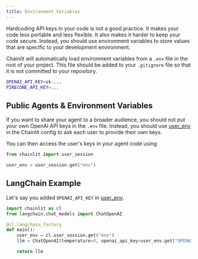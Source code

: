 ```yaml
---
title: Environment Variables
---
```


Hardcoding API keys in your code is not a good practice. It makes your code less portable and less flexible. It also makes it harder to keep your code secure. Instead, you should use environment variables to store values that are specific to your development environment.

Chainlit will automatically load environment variables from a `.env` file in the root of your project. This file should be added to your `.gitignore` file so that it is not committed to your repository.

```bash .env
OPENAI_API_KEY=sk-...
PINECONE_API_KEY=...
```

## Public Agents & Environment Variables
If you want to share your agent to a broader audience, you should not put your own OpenAI API keys in the `.env` file.
Instead, you should use [user_env](/cloud/config) in the Chainlit config to ask each user to provide their own keys.

You can then access the user's keys in your agent code using:

```python
from chainlit import user_session

user_env = user_session.get("env")
```

## LangChain Example

Let's say you added `OPENAI_API_KEY` in [user_env](/cloud/config).

```python
import chainlit as cl
from langchain.chat_models import ChatOpenAI

@cl.langchain_factory
def main():
    user_env = cl.user_session.get("env")
    llm = ChatOpenAI(temperature=0, openai_api_key=user_env.get("OPENAI_API_KEY"),

    return llm